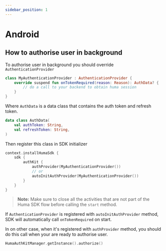 ```yaml
---
sidebar_position: 1
---
```


# Android

## How to authorise user in background

To authorise user in background you should override ```AuthenticationProvider```

```kotlin
class MyAuthenticationProvider : AuthenticationProvider {
    override suspend fun onTokenRequired(reason: Reason): AuthData? {
        // do a call to your backend to obtain huma session
    }
}
```

Where `AuthData` is a data class that contains the auth token and refresh token.

```kotlin
data class AuthData(
    val authToken: String,
    val refreshToken: String,
)
```

Then register this class in SDK initializer

```kotlin
context.installHumaSdk {
    sdk {
        authKit {
            authProvider(MyAuthenticationProvider())
            // or
            autoInitAuthProvider(MyAuthenticationProvider())
        }
    }
}
```

> **Note:** Make sure to close all the activities that are not part of the Huma SDK flow before
> calling the `start` method.

If  `AuthenticationProvider` is registered with `autoInitAuthProvider` method, SDK will
automatically call `onTokenRequired` on start.

In on other case, when it's registered with `authProvider` method, you should do this call when your
are ready to authorise user.

```kotlin
HumaAuthKitManager.getInstance().authorize()
```
